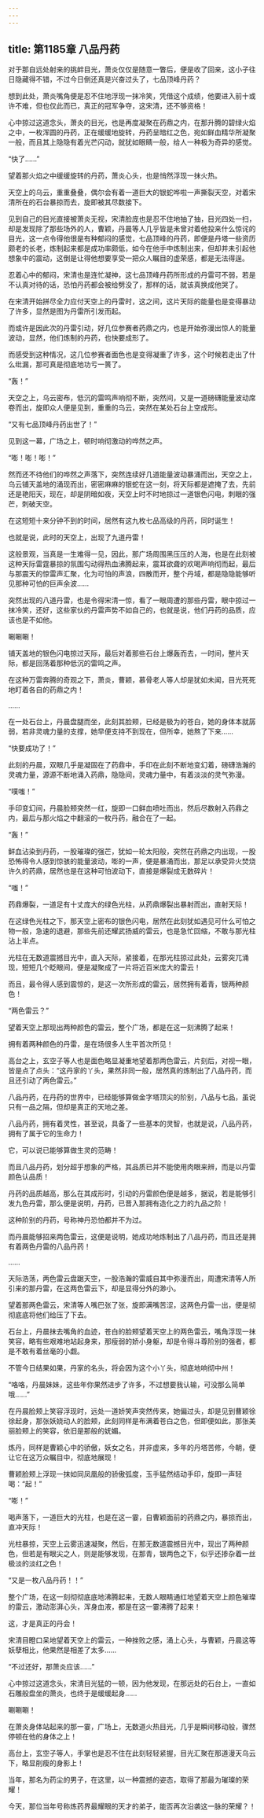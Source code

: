 ```yaml
---
---
---
```

title: 第1185章 八品丹药
---



对于那自远处射来的挑衅目光，萧炎仅仅是随意一瞥后，便是收了回来，这小子往日隐藏得不错，不过今日倒还真是兴奋过头了，七品顶峰丹药？

想到此处，萧炎嘴角便是忍不住地浮现一抹冷笑，凭借这个成绩，他要进入前十或许不难，但也仅此而已，真正的冠军争夺，这宋清，还不够资格！

心中掠过这道念头，萧炎的目光，也是再度凝聚在药鼎之内，在那升腾的碧绿火焰之中，一枚浑圆的丹药，正在缓缓地旋转，丹药呈暗红之色，宛如鲜血精华所凝聚一般，而且其上隐隐有着光芒闪动，就犹如眼睛一般，给人一种极为奇异的感觉。

“快了……”

望着那火焰之中缓缓旋转的丹药，萧炎心头，也是悄然浮现一抹火热。

天空上的乌云，重重叠叠，偶尔会有着一道巨大的银蛇哗啦一声撕裂天空，对着宋清所在的石台暴掠而去，旋即被其尽数接下。

见到自己的目光直接被萧炎无视，宋清脸庞也是忍不住地抽了抽，目光四处一扫，却是发现除了那些场外的人，曹颖，丹晨等人几乎皆是未曾对着他投来什么惊诧的目光，这一点令得他很是有种郁闷的感觉，七品顶峰的丹药，即便是丹塔一些资历颇老的长老，炼制起来都是成功率颇低，如今在他手中炼制出来，但却并未引起他想象中的震动，这倒是让得他想要享受一把众人瞩目的虚荣感，都是无法得逞。

忍着心中的郁闷，宋清也是连忙凝神，这七品顶峰丹药所形成的丹雷可不弱，若是不认真对待的话，恐怕丹药都会被给劈没了，那样的话，就该真换成他哭了。

在宋清开始拼尽全力应付天空上的丹雷时，这之间，这片天际的能量也是变得暴动了许多，显然是图为丹雷所引发而起。

而或许是因此次的丹雷引动，好几位参赛者药鼎之内，也是开始弥漫出惊人的能量波动，显然，他们炼制的丹药，也快要成形了。

而感受到这种情况，这几位参赛者面色也是变得凝重了许多，这个时候若走出了什么纰漏，那可真是彻底地功亏一篑了。

“轰！”

天空之上，乌云密布，低沉的雷鸣声响彻不断，突然间，又是一道磅礴能量波动席卷而出，旋即众人便是见到，重重的乌云，突然在某处石台上空成形。

“又有七品顶峰丹药出世了！”

见到这一幕，广场之上，顿时响彻激动的哗然之声。

“嘭！嘭！嘭！”

然而还不待他们的哗然之声落下，突然连续好几道能量波动暴涌而出，天空之上，乌云铺天盖地的涌现而出，密密麻麻的银蛇在这一刻，将天际都是遮掩了去，先前还是艳阳天，现在，却是阴暗如夜，天空上时不时地掠过一道银色闪电，刺眼的强芒，刺破天空。

在这短短十来分钟不到的时间，居然有这九枚七品高级的丹药，同时诞生！

也就是说，此时的天空上，出现了九道丹雷！

这般景观，当真是一生难得一见，因此，那广场周围黑压压的人海，也是在此刻被这种天际雷霆暴掠的氛围勾动得热血沸腾起来，震耳欲聋的欢喝声响彻而起，最后与那震天的惊雷声汇聚，化为可怕的声浪，四散而开，整个丹域，都是隐隐能够听见那种可怕的巨声余波……

突然出现的八道丹雷，也是令得宋清一惊，看了一眼周遭的那些丹雷，眼中掠过一抹冷笑，还好，这些家伙的丹雷声势不如自己的，也就是说，他们丹药的品质，应该也是不如他。

唰唰唰！

铺天盖地的银色闪电掠过天际，最后对着那些石台上爆轰而去，一时间，整片天际，都是回荡着那种低沉的雷鸣之声。

在这种万雷奔腾的奇观之下，萧炎，曹颖，慕骨老人等人却是犹如未闻，目光死死地盯着各自的药鼎之内！

……

在一处石台上，丹晨盘腿而坐，此刻其脸颊，已经是极为的苍白，她的身体本就孱弱，若非灵魂力量的支撑，她早便支持不到现在，但所幸，她熬了下来……

“快要成功了！”

此刻的丹晨，双眼几乎是凝固在了药鼎中，手印在此刻不断地变幻着，磅礴浩瀚的灵魂力量，源源不断地涌入药鼎，隐隐间，灵魂力量中，有着淡淡的灵气弥漫。

“噗嗤！”

手印变幻间，丹晨脸颊突然一红，旋即一口鲜血喷吐而出，然后尽数射入药鼎之内，最后与那火焰之中翻滚的一枚丹药，融合在了一起。

“轰！”

鲜血沾染到丹药，一股璀璨的强芒，犹如一轮太阳般，突然在药鼎之内出现，一股恐怖得令人感到惊骇的能量波动，嘭的一声，便是暴涌而出，那足以承受异火焚烧许久的药鼎，居然也是在这种可怕波动下，直接是爆裂成无数碎片！

“嗤！”

药鼎爆裂，一道足有十丈庞大的绿色光柱，从药鼎爆裂出暴射而出，直射天际！

在这绿色光柱之下，那天空上密布的银色闪电，居然在此刻犹如遇见可什么可怕之物一般，急速的退避，那些先前还耀武扬威的雷云，也是急忙回缩，不敢与那光柱沾上半点。

光柱在无数道震撼目光中，直入天际，紧接着，在那光柱掠过此处，云雾突兀涌现，短短几个眨眼间，便是凝聚成了一片将近百米庞大的雷云！

而且，最令得人感到震惊的，是这一次所形成的雷云，居然拥有着青，银两种颜色！

“两色雷云？”

望着天空上那现出两种颜色的雷云，整个广场，都是在这一刻沸腾了起来！

拥有着两种颜色的丹雷，是在场很多人生平首次所见！

高台之上，玄空子等人也是面色略显凝重地望着那两色雷云，片刻后，对视一眼，皆是点了点头：“这丹家的丫头，果然非同一般，居然真的炼制出了八品丹药，而且还引动了两色雷云。”

八品丹药，在丹药的世界中，已经能够算做金字塔顶尖的阶别，八品与七品，虽说只有一品之隔，但却是真正的天地之差。

八品丹药，拥有着灵性，甚至说，具备了一些基本的灵智，也就是说，八品丹药，拥有了属于它的生命力！

它，可以说已能够算做生灵的范畴！

而且八品丹药，划分超乎想象的严格，其品质已并不能使用肉眼来辨，而是以丹雷颜色认品质！

丹药的品质越高，那么在其成形时，引动的丹雷颜色便是越多，据说，若是能够引发九色丹雷，那么便是说明，丹药，已晋入那拥有造化之力的九品之阶！

这种阶别的丹药，号称神丹恐怕都并不为过。

而丹晨能够招来两色雷云，这便是说明，她成功地炼制出了八品丹药，而且还是拥有着两色丹雷的八品丹药！

……

天际浩荡，两色雷云盘踞天空，一股浩瀚的雷威自其中弥漫而出，周遭宋清等人所引来的那丹雷，在这两色雷云下，却是显得分外的渺小。

望着那两色雷云，宋清等人嘴巴张了张，旋即满嘴苦涩，这两色丹雷一出，便是彻彻底底将他们给压了下去。

石台上，丹晨抹去嘴角的血迹，苍白的脸颊望着天空上的两色雷云，嘴角浮现一抹笑容，略有些艰难地站起身来，那瘦弱的娇小身躯，却是令得斗尊阶别的强者，都是不敢有着丝毫的小觑。

不管今日结果如果，丹家的名头，将会因为这个小丫头，彻底地响彻中州！

“咯咯，丹晨妹妹，这些年你果然进步了许多，不过想要我认输，可没那么简单哦……”

在丹晨脸颊上笑容浮现时，远处一道娇笑声突然传来，她偏过头，却是见到曹颖徐徐起身，那张妖娆动人的脸颊，此刻同样是布满着苍白之色，但即便如此，那张美丽脸颊上的笑容，依旧是那般的妩媚。

炼丹，同样是曹颖心中的骄傲，妖女之名，并非虚来，多年的丹塔苦修，今朝，便让它在这万众瞩目中，彻底地展现！

曹颖脸颊上浮现一抹如同凤凰般的骄傲弧度，玉手猛然结动手印，旋即一声轻喝：“起！”

“嘭！”

喝声落下，一道巨大的光柱，也是在这一霎，自曹颖面前的药鼎之内，暴掠而出，直冲天际！

光柱暴掠，天空上云雾迅速凝聚，然后，在那无数道震撼目光中，现出了两种颜色，但若是有眼尖之人，则是能够发现，在那青，银两色之下，似乎还掺杂着一丝极淡的淡红之色！

“又是一枚八品丹药！！”

整个广场，在这一刻彻彻底底地沸腾起来，无数人眼睛通红地望着天空上颜色璀璨的雷云，激动澎湃心头，浑身血液，都是在这一霎沸腾了起来！

这，才是真正的丹会！

宋清目瞪口呆地望着天空上的雷云，一种挫败之感，涌上心头，与曹颖，丹晨这等妖孽相比，他果然是相差了太多……

“不过还好，那萧炎应该……”

心中掠过这道念头，宋清目光猛的一顿，因为他发现，在那远处的石台上，一直如石雕般盘坐的萧炎，也终于是缓缓起身……

唰唰唰！

在萧炎身体站起来的那一霎，广场上，无数道火热目光，几乎是瞬间移动般，骤然停顿在他的身体之上！

高台上，玄空子等人，手掌也是忍不住在此刻轻轻紧握，目光汇聚在那道漫天乌云下，略显削瘦的身影上！

当年，那名为药尘的男子，在这里，以一种震撼的姿态，取得了那最为璀璨的荣耀！

今天，那位当年号称炼药界最耀眼的天才的弟子，能否再次沿袭这一脉的荣耀？！
